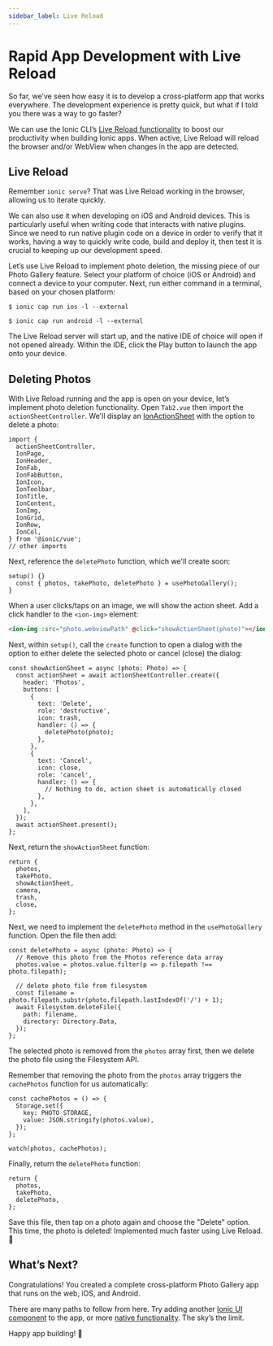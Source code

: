 ```yaml
---
sidebar_label: Live Reload
---
```


# Rapid App Development with Live Reload

So far, we’ve seen how easy it is to develop a cross-platform app that works everywhere. The development experience is pretty quick, but what if I told you there was a way to go faster?

We can use the Ionic CLI’s [Live Reload functionality](https://ionicframework.com/docs/cli/livereload) to boost our productivity when building Ionic apps. When active, Live Reload will reload the browser and/or WebView when changes in the app are detected.

## Live Reload

Remember `ionic serve`? That was Live Reload working in the browser, allowing us to iterate quickly.

We can also use it when developing on iOS and Android devices. This is particularly useful when writing code that interacts with native plugins. Since we need to run native plugin code on a device in order to verify that it works, having a way to quickly write code, build and deploy it, then test it is crucial to keeping up our development speed.

Let’s use Live Reload to implement photo deletion, the missing piece of our Photo Gallery feature. Select your platform of choice (iOS or Android) and connect a device to your computer. Next, run either command in a terminal, based on your chosen platform:

```shell
$ ionic cap run ios -l --external

$ ionic cap run android -l --external
```

The Live Reload server will start up, and the native IDE of choice will open if not opened already. Within the IDE, click the Play button to launch the app onto your device.

## Deleting Photos

With Live Reload running and the app is open on your device, let’s implement photo deletion functionality. Open `Tab2.vue` then import the `actionSheetController`. We'll display an [IonActionSheet](https://ionicframework.com/docs/api/action-sheet) with the option to delete a photo:

```tsx
import {
  actionSheetController,
  IonPage,
  IonHeader,
  IonFab,
  IonFabButton,
  IonIcon,
  IonToolbar,
  IonTitle,
  IonContent,
  IonImg,
  IonGrid,
  IonRow,
  IonCol,
} from '@ionic/vue';
// other imports
```

Next, reference the `deletePhoto` function, which we'll create soon:

```tsx
setup() {}
  const { photos, takePhoto, deletePhoto } = usePhotoGallery();
}
```

When a user clicks/taps on an image, we will show the action sheet. Add a click handler to the `<ion-img>` element:

```html
<ion-img :src="photo.webviewPath" @click="showActionSheet(photo)"></ion-img>
```

Next, within `setup()`, call the `create` function to open a dialog with the option to either delete the selected photo or cancel (close) the dialog:

```tsx
const showActionSheet = async (photo: Photo) => {
  const actionSheet = await actionSheetController.create({
    header: 'Photos',
    buttons: [
      {
        text: 'Delete',
        role: 'destructive',
        icon: trash,
        handler: () => {
          deletePhoto(photo);
        },
      },
      {
        text: 'Cancel',
        icon: close,
        role: 'cancel',
        handler: () => {
          // Nothing to do, action sheet is automatically closed
        },
      },
    ],
  });
  await actionSheet.present();
};
```

Next, return the `showActionSheet` function:

```tsx
return {
  photos,
  takePhoto,
  showActionSheet,
  camera,
  trash,
  close,
};
```

Next, we need to implement the `deletePhoto` method in the `usePhotoGallery` function. Open the file then add:

```tsx
const deletePhoto = async (photo: Photo) => {
  // Remove this photo from the Photos reference data array
  photos.value = photos.value.filter(p => p.filepath !== photo.filepath);

  // delete photo file from filesystem
  const filename = photo.filepath.substr(photo.filepath.lastIndexOf('/') + 1);
  await Filesystem.deleteFile({
    path: filename,
    directory: Directory.Data,
  });
};
```

The selected photo is removed from the `photos` array first, then we delete the photo file using the Filesystem API.

Remember that removing the photo from the `photos` array triggers the `cachePhotos` function for us automatically:

```tsx
const cachePhotos = () => {
  Storage.set({
    key: PHOTO_STORAGE,
    value: JSON.stringify(photos.value),
  });
};

watch(photos, cachePhotos);
```

Finally, return the `deletePhoto` function:

```tsx
return {
  photos,
  takePhoto,
  deletePhoto,
};
```

Save this file, then tap on a photo again and choose the "Delete" option. This time, the photo is deleted! Implemented much faster using Live Reload. 💪

## What’s Next?

Congratulations! You created a complete cross-platform Photo Gallery app that runs on the web, iOS, and Android.

There are many paths to follow from here. Try adding another [Ionic UI component](https://ionicframework.com/docs/components) to the app, or more [native functionality](https://capacitor.ionicframework.com/docs/apis). The sky’s the limit.

Happy app building! 💙
